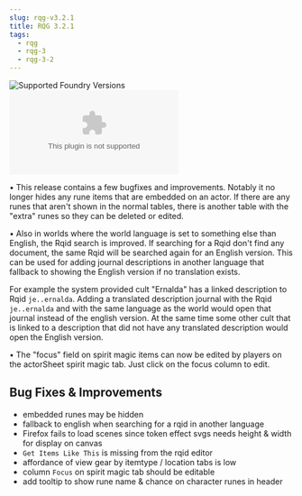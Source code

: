 ```yaml
---
slug: rqg-v3.2.1
title: RQG 3.2.1
tags:
  - rqg
  - rqg-3
  - rqg-3-2
---
```


![Supported Foundry Versions](https://img.shields.io/endpoint?url=https://foundryshields.com/version?url=https://github.com/sun-dragon-cult/fvtt-system-rqg/releases/download/v3.2.1/system.json)
![Download Count](https://img.shields.io/github/downloads/sun-dragon-cult/fvtt-system-rqg/v3.2.1/rqg.zip)

• This release contains a few bugfixes and improvements. Notably it no longer hides any rune items
that are embedded on an actor. If there are any runes that aren't shown in the normal tables, there
is another table with the "extra" runes so they can be deleted or edited.

• Also in worlds where the world language is set to something else than English, the Rqid search is
improved. If searching for a Rqid don't find any document, the same Rqid will be searched again for
an English version. This can be used for adding journal descriptions in another language that
fallback to showing the English version if no translation exists.

For example the system provided cult "Ernalda" has a linked description to Rqid `je..ernalda`.
Adding a translated description journal with the Rqid `je..ernalda` and with the same language as
the world would open that journal instead of the english version. At the same time some other cult
that is linked to a description that did not have any translated description would open the English
version.

• The "focus" field on spirit magic items can now be edited by players on the actorSheet spirit
magic tab. Just click on the focus column to edit.

## Bug Fixes & Improvements

- embedded runes may be hidden <GithubIssue issue="644" repo="fvtt-system-rqg" />
- fallback to english when searching for a rqid in another language
  <GithubIssue issue="643" repo="fvtt-system-rqg" />
- Firefox fails to load scenes since token effect svgs needs height & width for display on canvas
- `Get Items Like This` is missing from the rqid editor
  <GithubIssue issue="646" repo="fvtt-system-rqg" />
- affordance of view gear by itemtype / location tabs is low
  <GithubIssue issue="177" repo="fvtt-system-rqg" />
- column `Focus` on spirit magic tab should be editable
- add tooltip to show rune name & chance on character runes in header

